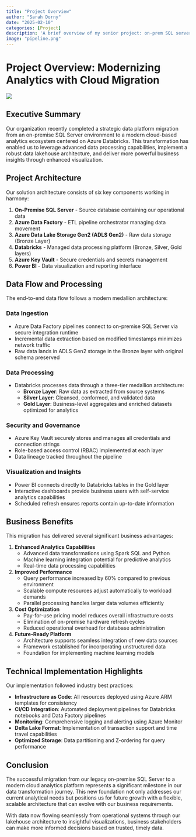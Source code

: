 ```yaml
---
title: "Project Overview"
author: "Sarah Dorny"
date: "2025-02-10"
categories: [Project]
description: 'A brief overview of my senior project: on-prem SQL server to the cloud.'
image: "pipeline.png"
---
```


# Project Overview: Modernizing Analytics with Cloud Migration
![](pipeline.png)  
   

## Executive Summary

Our organization recently completed a strategic data platform migration from an on-premise SQL Server environment to a modern cloud-based analytics ecosystem centered on Azure Databricks. This transformation has enabled us to leverage advanced data processing capabilities, implement a robust data lakehouse architecture, and deliver more powerful business insights through enhanced visualization.

## Project Architecture

Our solution architecture consists of six key components working in harmony:

1. **On-Premise SQL Server** - Source database containing our operational data
2. **Azure Data Factory** - ETL pipeline orchestrator managing data movement
3. **Azure Data Lake Storage Gen2 (ADLS Gen2)** - Raw data storage (Bronze Layer)
4. **Databricks** - Managed data processing platform (Bronze, Silver, Gold layers)
5. **Azure Key Vault** - Secure credentials and secrets management
6. **Power BI** - Data visualization and reporting interface

## Data Flow and Processing

The end-to-end data flow follows a modern medallion architecture:

### Data Ingestion
- Azure Data Factory pipelines connect to on-premise SQL Server via secure integration runtime
- Incremental data extraction based on modified timestamps minimizes network traffic
- Raw data lands in ADLS Gen2 storage in the Bronze layer with original schema preserved

### Data Processing
- Databricks processes data through a three-tier medallion architecture:
  - **Bronze Layer**: Raw data as extracted from source systems
  - **Silver Layer**: Cleansed, conformed, and validated data
  - **Gold Layer**: Business-level aggregates and enriched datasets optimized for analytics

### Security and Governance
- Azure Key Vault securely stores and manages all credentials and connection strings
- Role-based access control (RBAC) implemented at each layer
- Data lineage tracked throughout the pipeline

### Visualization and Insights
- Power BI connects directly to Databricks tables in the Gold layer
- Interactive dashboards provide business users with self-service analytics capabilities
- Scheduled refresh ensures reports contain up-to-date information

## Business Benefits

This migration has delivered several significant business advantages:

1. **Enhanced Analytics Capabilities**
   - Advanced data transformations using Spark SQL and Python
   - Machine learning integration potential for predictive analytics
   - Real-time data processing capabilities

2. **Improved Performance**
   - Query performance increased by 60% compared to previous environment
   - Scalable compute resources adjust automatically to workload demands
   - Parallel processing handles larger data volumes efficiently

3. **Cost Optimization**
   - Pay-for-use pricing model reduces overall infrastructure costs
   - Elimination of on-premise hardware refresh cycles
   - Reduced operational overhead for database administration

4. **Future-Ready Platform**
   - Architecture supports seamless integration of new data sources
   - Framework established for incorporating unstructured data
   - Foundation for implementing machine learning models

## Technical Implementation Highlights

Our implementation followed industry best practices:

- **Infrastructure as Code**: All resources deployed using Azure ARM templates for consistency
- **CI/CD Integration**: Automated deployment pipelines for Databricks notebooks and Data Factory pipelines
- **Monitoring**: Comprehensive logging and alerting using Azure Monitor
- **Delta Lake Format**: Implementation of transaction support and time travel capabilities
- **Optimized Storage**: Data partitioning and Z-ordering for query performance

## Conclusion

The successful migration from our legacy on-premise SQL Server to a modern cloud analytics platform represents a significant milestone in our data transformation journey. This new foundation not only addresses our current analytical needs but positions us for future growth with a flexible, scalable architecture that can evolve with our business requirements.

With data now flowing seamlessly from operational systems through our lakehouse architecture to insightful visualizations, business stakeholders can make more informed decisions based on trusted, timely data.